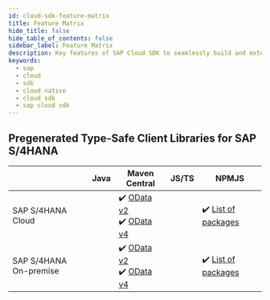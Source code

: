 ```yaml
---
id: cloud-sdk-feature-matrix
title: Feature Matrix
hide_title: false
hide_table_of_contents: false
sidebar_label: Feature Matrix
description: Key features of SAP Cloud SDK to seamlessly build and extend SAP services and applications.
keywords:
  - sap
  - cloud
  - sdk
  - cloud native
  - cloud sdk
  - sap cloud sdk
---
```



<!-- vale SAP.Products = NO -->

<FeatureTable />

<!-- vale SAP.Products = YES -->

## Pregenerated Type-Safe Client Libraries for SAP S/4HANA

|                        | Java | Maven Central                                                                                                                                                                                                  | JS/TS | NPMJS                                                                                            |
| ---------------------- | ---- | -------------------------------------------------------------------------------------------------------------------------------------------------------------------------------------------------------------- | ----- | ------------------------------------------------------------------------------------------------ |
| SAP S/4HANA Cloud      |      | :heavy_check_mark: [OData v2](https://search.maven.org/search?q=a:s4hana-api-odata) <br/> :heavy_check_mark: [OData v4](https://search.maven.org/search?q=a:s4hana-api-odata-v4)                               |       | :heavy_check_mark: [List of packages](https://www.npmjs.com/search?q=%40sap%2Fcloud-sdk-vdm*)    |
| SAP S/4HANA On-premise|      | :heavy_check_mark: [OData v2](https://search.maven.org/search?q=a:s4hana-api-odata-onpremise-2020) <br/> :heavy_check_mark: [OData v4](https://search.maven.org/search?q=a:s4hana-api-odata-v4-onpremise-2020) |       | :heavy_check_mark: [List of packages](https://www.npmjs.com/search?q=%40sap%2Fcloud-sdk-vdm-op*) |
